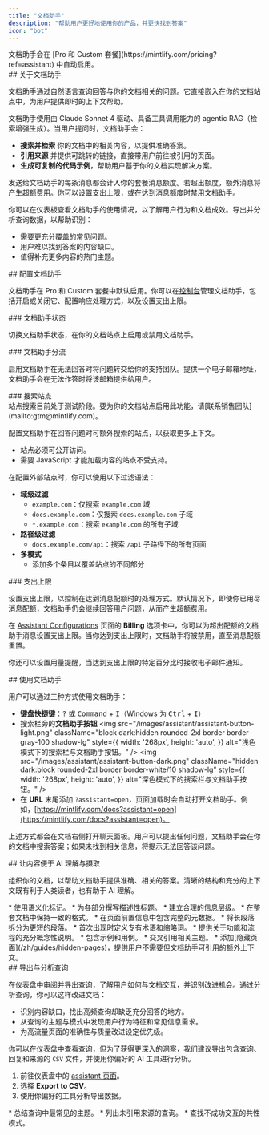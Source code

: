 ```yaml
---
title: "文档助手"
description: "帮助用户更好地使用你的产品，并更快找到答案"
icon: "bot"
---
```


<Info>
  文档助手会在 [Pro 和 Custom 套餐](https://mintlify.com/pricing?ref=assistant) 中自动启用。
</Info>

<div id="about-the-assistant">
  ## 关于文档助手
</div>

文档助手通过自然语言查询回答与你的文档相关的问题。它直接嵌入在你的文档站点中，为用户提供即时的上下文帮助。

文档助手使用由 Claude Sonnet 4 驱动、具备工具调用能力的 agentic RAG（检索增强生成）。当用户提问时，文档助手会：

* **搜索并检索** 你的文档中的相关内容，以提供准确答案。
* **引用来源** 并提供可跳转的链接，直接带用户前往被引用的页面。
* **生成可复制的代码示例**，帮助用户基于你的文档实现解决方案。

发送给文档助手的每条消息都会计入你的套餐消息额度。若超出额度，额外消息将产生超额费用。你可以设置支出上限，或在达到消息额度时禁用文档助手。

你可以在仪表板查看文档助手的使用情况，以了解用户行为和文档成效。导出并分析查询数据，以帮助识别：

* 需要更充分覆盖的常见问题。
* 用户难以找到答案的内容缺口。
* 值得补充更多内容的热门主题。

<div id="configuring-the-assistant">
  ## 配置文档助手
</div>

文档助手在 Pro 和 Custom 套餐中默认启用。你可以在[控制台](https://dashboard.mintlify.com/products/assistant/settings)管理文档助手，包括开启或关闭它、配置响应处理方式，以及设置支出上限。

<div id="assistant-status">
  ### 文档助手状态
</div>

切换文档助手状态，在你的文档站点上启用或禁用文档助手。

<div id="assistant-deflection">
  ### 文档助手分流
</div>

启用文档助手在无法回答时将问题转交给你的支持团队。提供一个电子邮箱地址，文档助手会在无法作答时将该邮箱提供给用户。

<div id="search-sites">
  ### 搜索站点
</div>

<Note>
  站点搜索目前处于测试阶段。要为你的文档站点启用此功能，请[联系销售团队](mailto:gtm@mintlify.com)。
</Note>

配置文档助手在回答问题时可额外搜索的站点，以获取更多上下文。

* 站点必须可公开访问。
* 需要 JavaScript 才能加载内容的站点不受支持。

在配置外部站点时，你可以使用以下过滤语法：

* **域级过滤**
  * `example.com`：仅搜索 `example.com` 域
  * `docs.example.com`：仅搜索 `docs.example.com` 子域
  * `*.example.com`：搜索 `example.com` 的所有子域
* **路径级过滤**
  * `docs.example.com/api`：搜索 `/api` 子路径下的所有页面
* **多模式**
  * 添加多个条目以覆盖站点的不同部分

<div id="spend-limit">
  ### 支出上限
</div>

设置支出上限，以控制在达到消息配额时的处理方式。默认情况下，即使你已用尽消息配额，文档助手仍会继续回答用户问题，从而产生超额费用。

在 [Assistant Configurations](https://dashboard.mintlify.com/products/assistant/settings) 页面的 **Billing** 选项卡中，你可以为超出配额的文档助手消息设置支出上限。当你达到支出上限时，文档助手将被禁用，直至消息配额重置。

你还可以设置用量提醒，当达到支出上限的特定百分比时接收电子邮件通知。

<div id="using-the-assistant">
  ## 使用文档助手
</div>

用户可以通过三种方式使用文档助手：

* **键盘快捷键**：<kbd>?</kbd> 或 <kbd>Command</kbd> + <kbd>I</kbd>（Windows 为 <kbd>Ctrl</kbd> + <kbd>I</kbd>）
* 搜索栏旁的**文档助手按钮**
  <img
    src="/images/assistant/assistant-button-light.png"
    className="block dark:hidden rounded-2xl border border-gray-100 shadow-lg"
    style={{
    width: '268px',
    height: 'auto',
  }}
    alt="浅色模式下的搜索栏与文档助手按钮。"
  />
  <img
    src="/images/assistant/assistant-button-dark.png"
    className="hidden dark:block rounded-2xl border border-white/10 shadow-lg"
    style={{
    width: '268px',
    height: 'auto',
  }}
    alt="深色模式下的搜索栏与文档助手按钮。"
  />
* 在 **URL** 末尾添加 `?assistant=open`，页面加载时会自动打开文档助手。例如，[https://mintlify.com/docs?assistant=open](https://mintlify.com/docs?assistant=open)。

上述方式都会在文档右侧打开聊天面板。用户可以提出任何问题，文档助手会在你的文档中搜索答案；如果未找到相关信息，将提示无法回答该问题。

<div id="making-content-ai-ingestible">
  ## 让内容便于 AI 理解与摄取
</div>

组织你的文档，以帮助文档助手提供准确、相关的答案。清晰的结构和充分的上下文既有利于人类读者，也有助于 AI 理解。

<Card title="结构与组织">
  * 使用语义化标记。
  * 为各部分撰写描述性标题。
  * 建立合理的信息层级。
  * 在整套文档中保持一致的格式。
  * 在页面前置信息中包含完整的元数据。
  * 将长段落拆分为更短的段落。
</Card>

<Card title="上下文">
  * 首次出现时定义专有术语和缩略词。
  * 提供关于功能和流程的充分概念性说明。
  * 包含示例和用例。
  * 交叉引用相关主题。
  * 添加[隐藏页面](/zh/guides/hidden-pages)，提供用户不需要但文档助手可引用的额外上下文。
</Card>

<div id="exporting-and-analyzing-queries">
  ## 导出与分析查询
</div>

在仪表盘中审阅并导出查询，了解用户如何与文档交互，并识别改进机会。通过分析查询，你可以这样改进文档：

* 识别内容缺口，找出高频查询却缺乏充分回答的地方。
* 从查询的主题与模式中发现用户行为特征和常见信息需求。
* 为高流量页面的准确性与质量改进设定优先级。

你可以在[仪表盘](https://dashboard.mintlify.com/products/assistant)中查看查询，但为了获得更深入的洞察，我们建议导出包含查询、回复和来源的 `CSV` 文件，并使用你偏好的 AI 工具进行分析。

1. 前往仪表盘中的 [assistant 页面](https://dashboard.mintlify.com/products/assistant)。
2. 选择 **Export to CSV**。
3. 使用你偏好的工具分析导出数据。

<Card title="示例分析提示">
  * 总结查询中最常见的主题。
  * 列出未引用来源的查询。
  * 查找不成功交互的共性模式。
</Card>